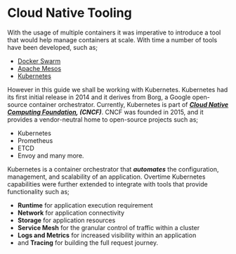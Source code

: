# Cloud Native Tooling

With the usage of multiple containers it was imperative to introduce a tool that would help manage containers at scale. 
With time a number of tools have been developed, such as;

- [Docker Swarm](https://docs.docker.com/engine/swarm/)
- [Apache Mesos](https://mesos.apache.org/)
- [Kubernetes](https://kubernetes.io/)

However in this guide we shall be working with Kubernetes. 
Kubernetes had its first initial release in 2014 and it derives from Borg, a Google open-source container orchestrator. 
Currently, Kubernetes is part of ***[Cloud Native Computing Foundation](), (CNCF)***. 
CNCF was founded in 2015, and it provides a vendor-neutral home to open-source projects such as;

- Kubernetes
- Prometheus
- ETCD
- Envoy and many more.

Kubernetes is a container orchestrator that ***automates*** the configuration, management, and scalability of an application.
Overtime Kubernetes capabilities were further extended to integrate with tools that provide functionality such as;

- **Runtime** for application execution requirement
- **Network** for application connectivity
- **Storage** for application resources
- **Service Mesh** for the granular control of traffic within a cluster
- **Logs and Metrics** for increased visibility within an application
- and **Tracing** for building the full request journey.
